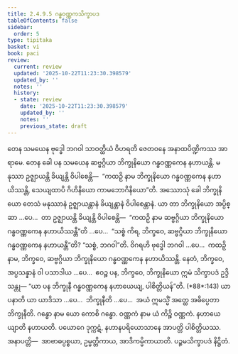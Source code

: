 ```yaml
---
title: 2.4.9.5 ဂန္ဓဝဏ္ဏကသိက္ခာပဒ
tableOfContents: false
sidebar:
  order: 5
type: tipitaka
basket: vi
book: paci
review:
  current: review
  updated: '2025-10-22T11:23:30.398579'
  updated_by: ''
  notes: ''
  history:
  - state: review
    date: '2025-10-22T11:23:30.398579'
    updated_by: ''
    notes: ''
    previous_state: draft
---
```



<ReviewStatus review={frontmatter.review} showDetails={true} />

<HypothesisAnnotation frontmatter={frontmatter} />

<DynamicBreadcrumb />

<Division number="1198" book="paci" e="ch" v="2" p="455">

<Paragraph number="3469" book="paci">
တေန သမယေန ဗုဒ္ဓေါ ဘဂဝါ သာဝတ္ထိယံ ဝိဟရတိ ဇေတဝနေ အနာထပိဏ္ဍိကဿ အာရာမေ. တေန ခေါ ပန သမယေန ဆဗ္ဗဂ္ဂိယာ ဘိက္ခုနိယော ဂန္ဓဝဏ္ဏကေန နဟာယန္တိ. မနုဿာ ဥဇ္ဈာယန္တိ ခိယျန္တိ ဝိပါစေန္တိ—  “ကထဉှိ နာမ ဘိက္ခုနိယော ဂန္ဓဝဏ္ဏကေန နဟာယိဿန္တိ, သေယျထာပိ ဂိဟိနိယော ကာမဘောဂိနိယော”တိ.
</Paragraph>

<Paragraph number="3470" book="paci">
အဿောသုံ ခေါ ဘိက္ခုနိယော တေသံ မနုဿာနံ ဥဇ္ဈာယန္တာနံ ခိယျန္တာနံ ဝိပါစေန္တာနံ. ယာ တာ ဘိက္ခုနိယော အပ္ပိစ္ဆာ …ပေ…  တာ ဥဇ္ဈာယန္တိ ခိယျန္တိ ဝိပါစေန္တိ—  “ကထဉှိ နာမ ဆဗ္ဗဂ္ဂိယာ ဘိက္ခုနိယော ဂန္ဓဝဏ္ဏကေန နဟာယိဿန္တီ”တိ …ပေ…  “သစ္စံ ကိရ, ဘိက္ခဝေ, ဆဗ္ဗဂ္ဂိယာ ဘိက္ခုနိယော ဂန္ဓဝဏ္ဏကေန နဟာယန္တီ”တိ? “သစ္စံ, ဘဂဝါ”တိ. ဝိဂရဟိ ဗုဒ္ဓေါ ဘဂဝါ …ပေ…  ကထဉှိ နာမ, ဘိက္ခဝေ, ဆဗ္ဗဂ္ဂိယာ ဘိက္ခုနိယော ဂန္ဓဝဏ္ဏကေန နဟာယိဿန္တိ. နေတံ, ဘိက္ခဝေ, အပ္ပသန္နာနံ ဝါ ပသာဒါယ …ပေ…  ဧဝဉ္စ ပန, ဘိက္ခဝေ, ဘိက္ခုနိယော ဣမံ သိက္ခာပဒံ ဥဒ္ဒိသန္တု—
</Paragraph>

</Division>
<Division number="1199" book="paci" e="ch" v="2" p="455">

<Paragraph number="3471" book="paci">
<Emphasis>“ယာ ပန ဘိက္ခုနီ ဂန္ဓဝဏ္ဏကေန နဟာယေယျ, ပါစိတ္တိယန်”</Emphasis>တိ. (*88*:<Emphasis>143</Emphasis>)
</Paragraph>

</Division>
<Division number="1200" book="paci" e="ch" v="2" p="455">

<Paragraph number="3472" book="paci">
<Emphasis>ယာ ပနာ</Emphasis>တိ ယာ ယာဒိသာ …ပေ…  <Emphasis>ဘိက္ခုနီ</Emphasis>တိ …ပေ…  အယံ ဣမသ္မိံ အတ္ထေ အဓိပ္ပေတာ ဘိက္ခုနီတိ.
</Paragraph>

<Paragraph number="3473" book="paci">
<Emphasis>ဂန္ဓော</Emphasis> နာမ ယော ကောစိ ဂန္ဓော. <Emphasis>ဝဏ္ဏကံ</Emphasis> နာမ ယံ ကိဉ္စိ ဝဏ္ဏကံ. <Emphasis>နဟာယေယျာ</Emphasis>တိ နဟာယတိ. ပယောဂေ ဒုက္ကဋံ, နဟာနပရိယောသာနေ အာပတ္တိ ပါစိတ္တိယဿ.
</Paragraph>

</Division>
<Division number="1201" book="paci" e="ch" v="2" p="456">

<Paragraph number="3474" book="paci">
အနာပတ္တိ—  အာဗာဓပ္ပစ္စယာ, ဥမ္မတ္တိကာယ, အာဒိကမ္မိကာယာတိ.

</Paragraph>
</Division>

<Paragraph number="3475" type="center" book="paci">
ပဉ္စမသိက္ခာပဒံ နိဋ္ဌိတံ.
</Paragraph>